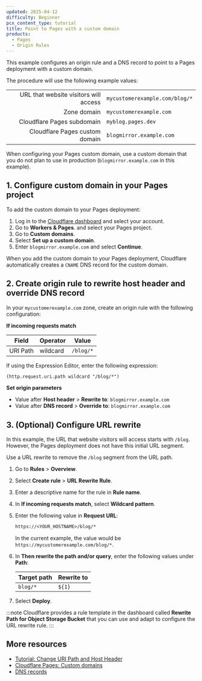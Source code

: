 ```yaml
---
updated: 2025-04-12
difficulty: Beginner
pcx_content_type: tutorial
title: Point to Pages with a custom domain
products:
  - Pages
  - Origin Rules
---
```



This example configures an origin rule and a DNS record to point to a Pages deployment with a custom domain.

The procedure will use the following example values:

|                                       |                                |
| ------------------------------------: | ------------------------------ |
| URL that website visitors will access | `mycustomerexample.com/blog/*` |
|                           Zone domain | `mycustomerexample.com`        |
|            Cloudflare Pages subdomain | `myblog.pages.dev`             |
|        Cloudflare Pages custom domain | `blogmirror.example.com`       |

When configuring your Pages custom domain, use a custom domain that you do not plan to use in production (`blogmirror.example.com` in this example).

## 1. Configure custom domain in your Pages project

To add the custom domain to your Pages deployment:

1. Log in to the [Cloudflare dashboard](https://dash.cloudflare.com) and select your account.
2. Go to **Workers & Pages**. and select your Pages project.
3. Go to **Custom domains**.
4. Select **Set up a custom domain**.
5. Enter `blogmirror.example.com` and select **Continue**.

When you add the custom domain to your Pages deployment, Cloudflare automatically creates a `CNAME` DNS record for the custom domain.

## 2. Create origin rule to rewrite host header and override DNS record

In your `mycustomerexample.com` zone, create an origin rule with the following configuration:

<Example>

**If incoming requests match**

| Field    | Operator | Value     |
| -------- | -------- | --------- |
| URI Path | wildcard | `/blog/*` |

If using the Expression Editor, enter the following expression:

```txt
(http.request.uri.path wildcard "/blog/*")
```

**Set origin parameters**

- Value after **Host header** > **Rewrite to**: `blogmirror.example.com`
- Value after **DNS record** > **Override to**: `blogmirror.example.com`

</Example>

## 3. (Optional) Configure URL rewrite

In this example, the URL that website visitors will access starts with `/blog`. However, the Pages deployment does not have this initial URL segment.

Use a URL rewrite to remove the `/blog` segment from the URL path.

1. Go to **Rules** > **Overview**.
2. Select **Create rule** > **URL Rewrite Rule**.
3. Enter a descriptive name for the rule in **Rule name**.
4. In **If incoming requests match**, select **Wildcard pattern**.
5. Enter the following value in **Request URL**:

   ```txt
   https://<YOUR_HOSTNAME>/blog/*
   ```

   In the current example, the value would be `https://mycustomerexample.com/blog/*`.

6. In **Then rewrite the path and/or query**, enter the following values under **Path**:

   | Target path | Rewrite to |
   | ----------- | ---------- |
   | `blog/*`    | `${1}`     |

7. Select **Deploy**.

:::note
Cloudflare provides a rule template in the dashboard called **Rewrite Path for Object Storage Bucket** that you can use and adapt to configure the URL rewrite rule.
:::

## More resources

- [Tutorial: Change URI Path and Host Header](/rules/origin-rules/tutorials/change-uri-path-and-host-header/)
- [Cloudflare Pages: Custom domains](/pages/configuration/custom-domains/)
- [DNS records](/dns/manage-dns-records/)
